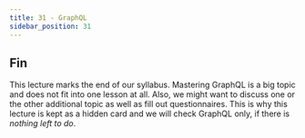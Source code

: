 ```yaml
---
title: 31 - GraphQL
sidebar_position: 31
---
```



<Slides title="GraphQL" htmlFile="graphql"/>

## Fin

This lecture marks the end of our syllabus. Mastering GraphQL is a big topic and does not fit into one lesson at all. Also, we might want to discuss one or the other additional topic as well as fill out questionnaires. This is why this lecture is kept as a hidden card and we will check GraphQL only, if there is _nothing left to do_.
